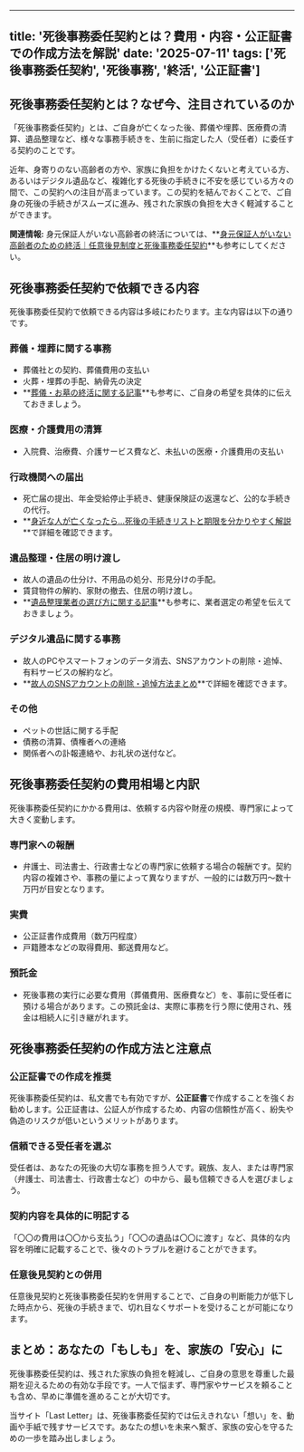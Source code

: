 
---
title: '死後事務委任契約とは？費用・内容・公正証書での作成方法を解説'
date: '2025-07-11'
tags: ['死後事務委任契約', '死後事務', '終活', '公正証書']
---

## 死後事務委任契約とは？なぜ今、注目されているのか

「死後事務委任契約」とは、ご自身が亡くなった後、葬儀や埋葬、医療費の清算、遺品整理など、様々な事務手続きを、生前に指定した人（受任者）に委任する契約のことです。

近年、身寄りのない高齢者の方や、家族に負担をかけたくないと考えている方、あるいはデジタル遺品など、複雑化する死後の手続きに不安を感じている方々の間で、この契約への注目が高まっています。この契約を結んでおくことで、ご自身の死後の手続きがスムーズに進み、残された家族の負担を大きく軽減することができます。

**関連情報:** 身元保証人がいない高齢者の終活については、**[身元保証人がいない高齢者のための終活｜任意後見制度と死後事務委任契約](/articles/no-guarantor-elderly-end-of-life)**も参考にしてください。

## 死後事務委任契約で依頼できる内容

死後事務委任契約で依頼できる内容は多岐にわたります。主な内容は以下の通りです。

### 葬儀・埋葬に関する事務

*   葬儀社との契約、葬儀費用の支払い
*   火葬・埋葬の手配、納骨先の決定
*   **[葬儀・お墓の終活に関する記事](/articles/funeral-grave-end-of-life-planning)**も参考に、ご自身の希望を具体的に伝えておきましょう。

### 医療・介護費用の清算

*   入院費、治療費、介護サービス費など、未払いの医療・介護費用の支払い

### 行政機関への届出

*   死亡届の提出、年金受給停止手続き、健康保険証の返還など、公的な手続きの代行。
*   **[身近な人が亡くなったら…死後の手続きリストと期限を分かりやすく解説](/articles/post-mortem-procedures-checklist)**で詳細を確認できます。

### 遺品整理・住居の明け渡し

*   故人の遺品の仕分け、不用品の処分、形見分けの手配。
*   賃貸物件の解約、家財の撤去、住居の明け渡し。
*   **[遺品整理業者の選び方に関する記事](/articles/ihin-seiri-業者-選び方)**も参考に、業者選定の希望を伝えておきましょう。

### デジタル遺品に関する事務

*   故人のPCやスマートフォンのデータ消去、SNSアカウントの削除・追悼、有料サービスの解約など。
*   **[故人のSNSアカウントの削除・追悼方法まとめ](/articles/social-media-after-death-guide)**で詳細を確認できます。

### その他

*   ペットの世話に関する手配
*   債務の清算、債権者への連絡
*   関係者への訃報連絡や、お礼状の送付など。

## 死後事務委任契約の費用相場と内訳

死後事務委任契約にかかる費用は、依頼する内容や財産の規模、専門家によって大きく変動します。

### 専門家への報酬

*   弁護士、司法書士、行政書士などの専門家に依頼する場合の報酬です。契約内容の複雑さや、事務の量によって異なりますが、一般的には数万円〜数十万円が目安となります。

### 実費

*   公正証書作成費用（数万円程度）
*   戸籍謄本などの取得費用、郵送費用など。

### 預託金

*   死後事務の実行に必要な費用（葬儀費用、医療費など）を、事前に受任者に預ける場合があります。この預託金は、実際に事務を行う際に使用され、残金は相続人に引き継がれます。

## 死後事務委任契約の作成方法と注意点

### 公正証書での作成を推奨

死後事務委任契約は、私文書でも有効ですが、**公正証書**で作成することを強くお勧めします。公正証書は、公証人が作成するため、内容の信頼性が高く、紛失や偽造のリスクが低いというメリットがあります。

### 信頼できる受任者を選ぶ

受任者は、あなたの死後の大切な事務を担う人です。親族、友人、または専門家（弁護士、司法書士、行政書士など）の中から、最も信頼できる人を選びましょう。

### 契約内容を具体的に明記する

「〇〇の費用は〇〇から支払う」「〇〇の遺品は〇〇に渡す」など、具体的な内容を明確に記載することで、後々のトラブルを避けることができます。

### 任意後見契約との併用

任意後見契約と死後事務委任契約を併用することで、ご自身の判断能力が低下した時点から、死後の手続きまで、切れ目なくサポートを受けることが可能になります。

## まとめ：あなたの「もしも」を、家族の「安心」に

死後事務委任契約は、残された家族の負担を軽減し、ご自身の意思を尊重した最期を迎えるための有効な手段です。一人で悩まず、専門家やサービスを頼ることも含め、早めに準備を進めることが大切です。

当サイト「Last Letter」は、死後事務委任契約では伝えきれない「想い」を、動画や手紙で残すサービスです。あなたの想いを未来へ繋ぎ、家族の安心を守るための一歩を踏み出しましょう。
